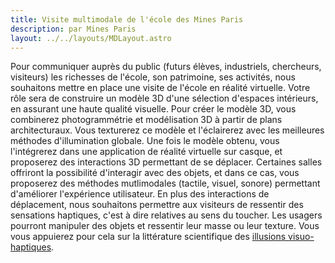 ```yaml
---
title: Visite multimodale de l'école des Mines Paris
description: par Mines Paris
layout: ../../layouts/MDLayout.astro
---
```


Pour communiquer auprès du public (futurs élèves, industriels, chercheurs, visiteurs) les richesses de l'école, son patrimoine, ses activités, nous souhaitons mettre en place une visite de l'école en réalité virtuelle. Votre rôle sera de construire un modèle 3D d'une sélection d'espaces intérieurs, en assurant une haute qualité visuelle. Pour créer le modèle 3D, vous combinerez photogrammétrie et modélisation 3D à partir de plans architecturaux. Vous texturerez ce modèle et l'éclairerez avec les meilleures méthodes d'illumination globale. Une fois le modèle obtenu, vous l'intégrerez dans une application de réalité virtuelle sur casque, et proposerez des interactions 3D permettant de se déplacer. Certaines salles offriront la possibilité d'interagir avec des objets, et dans ce cas, vous proposerez des méthodes mutlimodales (tactile, visuel, sonore) permettant d'améliorer l'expérience utilisateur. En plus des interactions de déplacement, nous souhaitons permettre aux visiteurs de ressentir des sensations haptiques, c'est à dire relatives au sens du toucher. Les usagers pourront manipuler des objets et ressentir leur masse ou leur texture. Vous vous appuierez pour cela sur la littérature scientifique des [illusions visuo-haptiques][IVH].

[IVH]: https://youtu.be/3oGEhjrIep0?si=N87N-7nnLGejXsmT